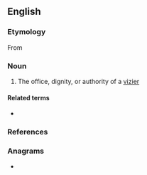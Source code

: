==English==

===Etymology===
From {{etyl|fr|en}}

===Noun===
{{en-noun}}

# The office, dignity, or authority of a [[vizier]]

====Related terms====
* {{l|en|vizier}}

===References===
{{Webster 1913}}

===Anagrams===
* {{anagrams|en|a=aeeiirtvz|varietize}}